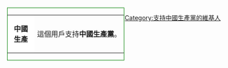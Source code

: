 <div style="float: left; border:solid green 1px; margin: 1px;">
{| cellspacing="0" style="width: 238px; background: #FF0000;"
| style="width: 45px; height: 45px; background: white; text-align: center; font-size: {{{5|{{{id-s|12}}}}}}pt; color: {{{id-fc|red}}};" | '''中國生產'''
| style="font-size: {{{info-s|8}}}pt; padding: 5pt; line-height: 1.25em; color: {{{info-fc|black}}};" | 這個用戶支持'''中國生產黨'''。
|}</div>
[[Category:支持中國生產黨的維基人]]
